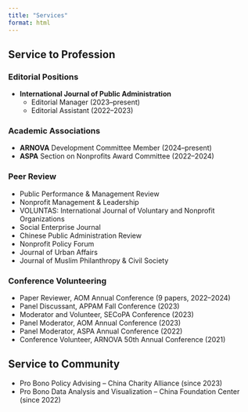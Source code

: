 ```yaml
---
title: "Services"
format: html
---
```


## Service to Profession

### **Editorial Positions**

- **International Journal of Public Administration**
  - Editorial Manager (2023–present)  
  - Editorial Assistant (2022–2023)<br>
  
  
### **Academic Associations**
- **ARNOVA** Development Committee Member (2024–present) <br>
- **ASPA** Section on Nonprofits Award Committee (2022–2024)<br>
  
### **Peer Review**
- Public Performance & Management Review  
- Nonprofit Management & Leadership  
- VOLUNTAS: International Journal of Voluntary and Nonprofit Organizations  
- Social Enterprise Journal  
- Chinese Public Administration Review  
- Nonprofit Policy Forum  
- Journal of Urban Affairs  
- Journal of Muslim Philanthropy & Civil Society  

### **Conference Volunteering**

  - Paper Reviewer, AOM Annual Conference (9 papers, 2022–2024)  
  - Panel Discussant, APPAM Fall Conference (2023)  
  - Moderator and Volunteer, SECoPA Conference (2023)  
  - Panel Moderator, AOM Annual Conference (2023)  
  - Panel Moderator, ASPA Annual Conference (2022)  
  - Conference Volunteer, ARNOVA 50th Annual Conference (2021)  

## Service to Community

- Pro Bono Policy Advising – China Charity Alliance (since 2023)  
- Pro Bono Data Analysis and Visualization – China Foundation Center (since 2022)  
